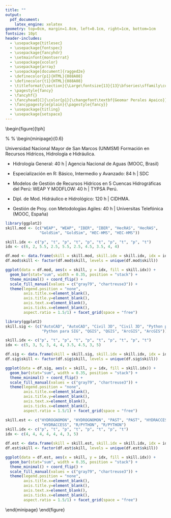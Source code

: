 ```yaml
---
title: ""
output:
  pdf_document:
    latex_engine: xelatex
geometry: top=0cm, margin=1.8cm, left=0.1cm, right=1cm, bottom=1cm
fontsize: 10pt
header-includes:
  - \usepackage{titlesec}
  - \usepackage{fontspec}
  - \usepackage{fancyhdr}
  - \setmainfont{montserrat}
  - \usepackage{xcolor}
  - \usepackage{array}
  - \usepackage[document]{ragged2e}
  - \definecolor{p1}{HTML}{088A08}
  - \definecolor{t1}{HTML}{088A08}
  - \titleformat{\section}{\Large\fontsize{13}{13}\bfseries\sffamily\color{t1}}{}{0pt}{}
  - \pagestyle{fancy}
  - \fancyhf{}
  - \fancyhead[C]{\color{p1}{\changefont\textbf{Geomar Perales Apaico}}}
  - \fancypagestyle{plain}{\pagestyle{fancy}}
  - \usepackage{titling}
  - \usepackage{setspace}
---
```


\newpage
\setlength{\headsep}{0.6cm}

\newcommand{\changefont}{%
    \fontsize{16}{9}\selectfont
}
\begin{figure}[tph]
  \begin{minipage}{0.4\textwidth}

\section{PERFIL}

  \end{minipage}
  %
  \hfill
  %
  \begin{minipage}{0.6\textwidth}
  \justify
  
\section{TITULACIÓN UNIVERSITARIA\vspace{-1em}}

\textcolor{black}{\textbf{Bachiller en Ing. Mecánica de Fluidos | Marzo - 2020}}
\vspace{1mm}\vfill
\textcolor{black}{\textbf{Formación en Ing. Mecánica de Fluidos | Julio - 2019}}

Universidad Nacional Mayor de San Marcos (UNMSM)
Formación en Recursos Hídricos, Hidrología e Hidráulica.

\section{FORMACIÓN COMPLEMENTARIA\vspace{-0.15em}}

- Hidrología General: 40 h | Agencia Nacional de Aguas (MOOC, Brasil)
\vspace{5mm}
- Especialización en R: Básico, Intermedio y Avanzado: 84 h | SDC 

- Modelos de Gestión de Recursos Hídricos en 5 Cuencas Hidrográficas del Perú: WEAP Y MODFLOW: 40 h | TYPSA Perú.

- Dipl. de Mod. Hidráulico e Hidrológico: 120 h | CIDHMA.

- Gestión de Proy. con Metodologías Agiles: 40 h | Universitas Telefónica (MOOC, España)


\section{SKILLS\vspace{-0.15em}}

\textcolor{black}{\textbf{MODELAMIENTO}}

```r
library(ggplot2)
skill.mod <- (c("WEAP", "WEAP", "IBER", "IBER", "HecRAS", "HecRAS",
               "GoldSim", "GoldSim", "HEC-HMS", "HEC-HMS"))

skill.idx <- c("p", "t", "p", "t", "p", "t", "p", "t", "p", "t")
idx <- c(6, 2, 5.5, 2.5, 5.5, 2.5, 4.5, 3.5, 4, 4)

df.mod <- data.frame(skill = skill.mod, skill.idx = skill.idx, idx = idx)
df.mod$skill <- factor(df.mod$skill, levels = unique(df.mod$skill))

ggplot(data = df.mod, aes(x = skill, y = idx, fill = skill.idx)) +
  geom_bar(stat="sum", width = 0.35, position = "stack") +
  theme_minimal() + coord_flip() +
  scale_fill_manual(values = c("gray79", "chartreuse3")) +
  theme(legend.position = "none",
        axis.title.x=element_blank(),
        axis.title.y=element_blank(),
        axis.text.x=element_blank(),
        axis.ticks.x=element_blank(),
        aspect.ratio = 1.5/1) + facet_grid(space = "free")
```

\textcolor{black}{\textbf{CAD Y SIG}}

```r
library(ggplot2)
skill.sig <- (c("AutoCAD", "AutoCAD", "Civil 3D", "Civil 3D", "Python para SIG",
                "Python para SIG", "QGIS", "QGIS", "ArcGIS", "ArcGIS"))

skill.idx <- c("p", "t", "p", "t", "p", "t", "p", "t", "p", "t")
idx <- c(5, 3, 5, 3, 4, 4, 3.5, 4.5, 3, 5)

df.sig <- data.frame(skill = skill.sig, skill.idx = skill.idx, idx = idx)
df.sig$skill <- factor(df.sig$skill, levels = unique(df.sig$skill))

ggplot(data = df.sig, aes(x = skill, y = idx, fill = skill.idx)) +
  geom_bar(stat="sum", width = 0.35, position = "stack") +
  theme_minimal() + coord_flip() +
  scale_fill_manual(values = c("gray79", "chartreuse3")) +
  theme(legend.position = "none",
        axis.title.x=element_blank(),
        axis.title.y=element_blank(),
        axis.text.x=element_blank(),
        axis.ticks.x=element_blank(),
        aspect.ratio = 1.5/1) + facet_grid(space = "free")
```

\textcolor{black}{\textbf{ESTADÍSTICA Y LENG. DE PROGRAMACIÓN}}
```r
skill.est <- c("HYDROGNOMON", "HYDROGNOMON", "PAST", "PAST", "HYDRACCESS",
                "HYDRACCESS", "R/PYTHON", "R/PYTHON")
skill.idx <- c("p", "t", "p", "t", "p", "t", "p", "t")
idx <- c(4, 4, 4, 4, 4, 4, 3, 5)

df.est <- data.frame(skill = skill.est, skill.idx = skill.idx, idx = idx)
df.est$skill <- factor(df.est$skill, levels = unique(df.est$skill))

ggplot(data = df.est, aes(x = skill, y = idx, fill = skill.idx)) +
  geom_bar(stat="sum", width = 0.35, position = "stack") +
  theme_minimal() + coord_flip() +
  scale_fill_manual(values = c("gray79", "chartreuse3")) +
  theme(legend.position = "none",
        axis.title.x=element_blank(),
        axis.title.y=element_blank(),
        axis.text.x=element_blank(),
        axis.ticks.x=element_blank(),
        aspect.ratio = 1.5/1) + facet_grid(space = "free")
```

  \end{minipage}
\end{figure}

\pagebreak
\newpage
\begin{figure}[tph]
  \begin{minipage}{0.17\textwidth}

alfa

  \end{minipage}
  %
  \hfill
  %
  \begin{minipage}{0.83\textwidth}
  \justify

\section{EXPERIENCIA PROFESIONAL\vspace{-0.15em}}

\textcolor{black}{\textbf{ESPECIALISTA JR. EN RECURSOS HÍDRICOS, ÁREA DE CIENCIAS DEL AGUA}}

\textcolor{darkgray}{\textbf{SNC-LAVALIN, Perú}}

Recopilación, pre-proceso, proceso y análisis de datos hidroclimáticos para caracterización climática, modelamiento hidrológico y análisis de máximas avenidas, análisis de sequías, planes de gestión hídrica, uso de lenguajes de programación (R y Python) para automatizar actividades, y análisis de datos espaciales y no espaciales.


\textcolor{black}{\textbf{INGENIERO JR. EN RECURSOS HÍDRICOS, ÁREA DE GEOINGENIERÍA}}

\textcolor{darkgray}{\textbf{SRK Consulting, Perú}}

Recopilación, pre-proceso, proceso y análisis de datos hidroclimáticos para caracterización climática, modelamiento hidrológico y análisis de máximas avenidas, análisis de sequías, planes de gestión hídrica, uso de herramientas SIG para el análisis geoespacial y desarrollo de mapas temáticos, modelamiento de balance de aguas en GoldSim, uso de lenguajes de programación (R y Python) para automatizar actividades, y análisis de datos espaciales y no espaciales.


\textcolor{black}{\textbf{ASISTENTE DE INGENIERÍA, DPTO DE INGENIERÍA DEL AGUA}}

\textcolor{darkgray}{\textbf{TYPSA, Perú}}

Pre-proceso, proceso y análisis de datos hidroclimáticos para modelamiento hidrológico, eventos extremos, planes de gestión hídrica, Dibujante CAD de planos hidráulicos, abastecimiento y drenaje, SIG para el análisis, proceso geoespacial en hidráulica e hidrología y creación de mapas.


\textcolor{black}{\textbf{ASISTENTE EN RECURSOS HÍDRICOS}}

\textcolor{darkgray}{\textbf{TYPSA, Perú}}

Pre-proceso de datos hidroclimáticos para modelamiento: hidrológico, eventos extremos y
recursos hídricos, redacción y revisión parcial de informes y anexos, procesamiento geoespacial usando herramientas SIG


\textcolor{black}{\textbf{VOLUNTARIO}}

\textcolor{darkgray}{\textbf{CIDIMF-UNMSM, Perú}}

Desarrollé programas para Hidrología Estadística usando R, Python y MATLAB, Participé en la planeación y desarrollo de un sistema de riego automatizado, brinde capacitación en Hidrología y afines.

\section{PRINCIPALES PROYECTOS\vspace{-0.15em}}

\textcolor{black}{\textbf{CAMPAÑA DE AFORO, MUESTREO DE SEDIMENTOS Y AGUA | ECUADOR}}

\textcolor{darkgray}{\textbf{\emph{U.M. Ruta de Cobre}}}

Soporte en el aforo de ríos y quebradas, toma de muestras de sedimentos y agua en múltiples
puntos de la microcuenca Chaucha (Ecuador).

\textcolor{black}{\textbf{Paquete IdeamR | COLOMBIA}}

\textcolor{darkgray}{\textbf{\emph{Software para la automatización de procesos hidrológicos}}}

ideamR es un paquete desarrollado en R para el manejo de datos hidrometeorológicos de DHIME
(IDEAM, Colombia). DHIME es un Sistema de Información para el manejo de datos hidrológicos y meteorológicos de Colombia. Enlace: https://github.com/GeomarPerales/ideamR

\textcolor{black}{\textbf{RPisco | PERÚ}}

\textcolor{darkgray}{\textbf{\emph{Software para la automatización de procesos hidrológicos}}}

RPisco es un paquete desarrollado en R con herramientas para extraer y manipular datos climáticos de PISCO (SENAMHI, Perú). Enlace: [RPisco](https://github.com/GeomarPerales/RPisco).

  \end{minipage}
\end{figure}

\pagebreak
\newpage
\begin{figure}[tph]
  \begin{minipage}{0.17\textwidth}

alfa

  \end{minipage}
  %
  \hfill
  %
  \begin{minipage}{0.83\textwidth}
  \justify




\textcolor{black}{\textbf{ESTUDIO HIDROLÓGICO Y ANÁLISIS DE MÁXIMAS AVENIDAS | COLOMBIA}}

\textcolor{darkgray}{\textbf{\emph{U.M. Quinchia y La Perla}}}

Recopilación, pre-proceso, proceso y análisis de datos hidroclimáticos para la caracterización hidroclimática, y análisis de máximas avenidas.

\textcolor{black}{\textbf{RECOPILACIÓN Y PRE-PROCESO DE INFORMACIÓN CLIMÁTICA | UZBEKISTÁN}}

\textcolor{darkgray}{\textbf{\emph{Energía Solar}}}

Búsqueda, recopilación y proceso de información hidroclimática en bases de datos extranjeras
(en inglés). Revisión y análisis de la bibliografía (Papers, informes y otros, en inglés).

\textcolor{black}{\textbf{PRE-PROCESO Y ANÁLISIS DE PRECIPITACIÓN MAXIMA | PERÚ}}

\textcolor{darkgray}{\textbf{\emph{Construcción del reemplazo del Pte. San Francisco en Ayacucho}}}

Responsable del pre-proceso, proceso y análisis de precipitación máxima de 24 horas de diversas
fuentes de información para el estudio de máximas avenidas.

\textcolor{black}{\textbf{ENTREGA DEL 4° INFORME FINAL DE RECURSOS HÍDRICOS | PERÚ}}

\textcolor{darkgray}{\textbf{\emph{Gestión de Recursos Hídricos de 5 Cuencas Hidrográficas}}}

Responsable de la redacción parcial, revisión y entrega del Informe de la Cuenca Nanay,
planeamiento, gestión, preparación y entrega del Informe más anexos respectivos.

\textcolor{black}{\textbf{MODELACIÓN HIDROLÓGICA | PERÚ}}

\textcolor{darkgray}{\textbf{\emph{Plan Maestro de drenaje pluvial de Piura}}}

Soporte en Modelación Hidrológica, geoprocesamiento de información pluviométrica, modelación
de caudales, delimitación de cuencas urbanas, dibujante SIG.

\textcolor{black}{\textbf{PRE-PROCESO Y ANÁLISIS DE PRECIPITACIÓN MAXIMA | PERÚ}}

\textcolor{darkgray}{\textbf{\emph{Gestión de Recursos Hídricos de 5 Cuencas Hidrográficas}}}

Responsable del Pre-proceso y proceso de precipitación máxima de 24 horas para el estudio de
máximas avenidas del Proyecto.

\textcolor{black}{\textbf{PROCESO DE INFORMACIÓN DE DEMANDAS HÍDRICAS | PERÚ}}

\textcolor{darkgray}{\textbf{\emph{Gestión de Recursos Hídricos de 5 Cuencas Hidrográficas}}}

Responsable de la coordinación, gestión y organización de equipos para el pre-proceso de
demandas hídricas, proceso y generación de bases de datos de demandas hídricas.

\textcolor{black}{\textbf{PRE-PROCESO DE INFORMACIÓN HIDROCLIMÁTICA | PERÚ}}

\textcolor{darkgray}{\textbf{\emph{Gestión de Recursos Hídricos de 5 Cuencas Hidrográficas}}}

Responsable del Pre-proceso, generación y estructuración de bases de datos hidroclimáticos
para el modelamiento hidrológico y de recursos hídricos de las cuencas del estudio.

  \end{minipage}
\end{figure}
\pagebreak
\newpage
\begin{figure}[tph]
  \begin{minipage}{0.17\textwidth}

alfa

  \end{minipage}
  %
  \hfill
  %
  \begin{minipage}{0.83\textwidth}
  \justify

\section{ACTIVIDADES DE DIVULGACIÓN\vspace{-0.15em}}

\textcolor{black}{\textbf{EXPOSITOR}}

\textcolor{darkgray}{\textbf{Empresa HelpGIS, Perú}}

Webinar “R y Python aplicados a la Hidrología”, 19-06-21.

\textcolor{darkgray}{\textbf{Empresa Hidroclic, Perú}}

Webinar “Rompiendo Mitos en R aplicado a Hidrología”, 05-10-20.

Webinar “R aplicado a Hidrología”, 29-09-20

\section{ASOCIACIONES TÉCNICAS\vspace{-0.15em}}

\textcolor{darkgray}{\textbf{CIDIMF-UNMSM, Perú}}

\textcolor{black}{\textbf{PRESIDENTE}}

Dirección y gestión de diversas actividades de: divulgación, capacitación y orientación en temas
de Recursos Hídricos a los miembros del Grupo Estudiantil CIDIMF y externos

\textcolor{black}{\textbf{VOLUNTARIO}}

Colabore en la gestión, organización y divulgación de eventos orientados a los Recursos Hídricos, desarrollé habilidades de liderazgo y participe en multiples actividades de divulgación.
  
  \end{minipage}
\end{figure}



